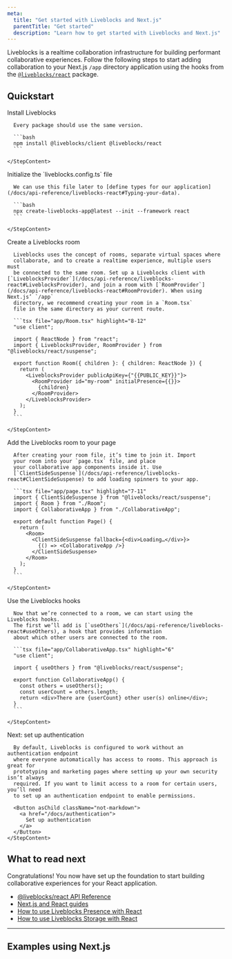 ```yaml
---
meta:
  title: "Get started with Liveblocks and Next.js"
  parentTitle: "Get started"
  description: "Learn how to get started with Liveblocks and Next.js"
---
```


Liveblocks is a realtime collaboration infrastructure for building performant
collaborative experiences. Follow the following steps to start adding
collaboration to your Next.js `/app` directory application using the hooks from
the [`@liveblocks/react`](/docs/api-reference/liveblocks-react) package.

## Quickstart

<Steps>

  <Step>
    <StepTitle>Install Liveblocks</StepTitle>
    <StepContent>

      Every package should use the same version.

      ```bash
      npm install @liveblocks/client @liveblocks/react
      ```

    </StepContent>

  </Step>
  <Step>
    <StepTitle>Initialize the `liveblocks.config.ts` file</StepTitle>
    <StepContent>

      We can use this file later to [define types for our application](/docs/api-reference/liveblocks-react#Typing-your-data).

      ```bash
      npx create-liveblocks-app@latest --init --framework react
      ```

    </StepContent>

  </Step>
  <Step>
    <StepTitle>Create a Liveblocks room</StepTitle>
    <StepContent>

      Liveblocks uses the concept of rooms, separate virtual spaces where
      collaborate, and to create a realtime experience, multiple users must
      be connected to the same room. Set up a Liveblocks client with [`LiveblocksProvider`](/docs/api-reference/liveblocks-react#LiveblocksProvider), and join a room with [`RoomProvider`](/docs/api-reference/liveblocks-react#RoomProvider). When using Next.js’ `/app`
      directory, we recommend creating your room in a `Room.tsx`
      file in the same directory as your current route.

      ```tsx file="app/Room.tsx" highlight="8-12"
      "use client";

      import { ReactNode } from "react";
      import { LiveblocksProvider, RoomProvider } from "@liveblocks/react/suspense";

      export function Room({ children }: { children: ReactNode }) {
        return (
          <LiveblocksProvider publicApiKey={"{{PUBLIC_KEY}}"}>
            <RoomProvider id="my-room" initialPresence={{}}>
              {children}
            </RoomProvider>
          </LiveblocksProvider>
        );
      }
      ```

    </StepContent>

  </Step>
  <Step>
    <StepTitle>Add the Liveblocks room to your page</StepTitle>
    <StepContent>

      After creating your room file, it’s time to join it. Import
      your room into your `page.tsx` file, and place
      your collaborative app components inside it. Use
      [`ClientSideSuspense`](/docs/api-reference/liveblocks-react#ClientSideSuspense) to add loading spinners to your app.

      ```tsx file="app/page.tsx" highlight="7-11"
      import { ClientSideSuspense } from "@liveblocks/react/suspense";
      import { Room } from "./Room";
      import { CollaborativeApp } from "./CollaborativeApp";

      export default function Page() {
        return (
          <Room>
            <ClientSideSuspense fallback={<div>Loading…</div>}>
              {() => <CollaborativeApp />}
            </ClientSideSuspense>
          </Room>
        );
      }
      ```

    </StepContent>

  </Step>
  <Step>
    <StepTitle>Use the Liveblocks hooks</StepTitle>
    <StepContent>

      Now that we’re connected to a room, we can start using the Liveblocks hooks.
      The first we’ll add is [`useOthers`](/docs/api-reference/liveblocks-react#useOthers), a hook that provides information
      about which other users are connected to the room.

      ```tsx file="app/CollaborativeApp.tsx" highlight="6"
      "use client";

      import { useOthers } from "@liveblocks/react/suspense";

      export function CollaborativeApp() {
        const others = useOthers();
        const userCount = others.length;
        return <div>There are {userCount} other user(s) online</div>;
      }
      ```

    </StepContent>

  </Step>
  <Step lastStep>
    <StepTitle>Next: set up authentication</StepTitle>
    <StepContent>

      By default, Liveblocks is configured to work without an authentication endpoint
      where everyone automatically has access to rooms. This approach is great for
      prototyping and marketing pages where setting up your own security isn’t always
      required. If you want to limit access to a room for certain users, you’ll need
      to set up an authentication endpoint to enable permissions.

      <Button asChild className="not-markdown">
        <a href="/docs/authentication">
          Set up authentication
        </a>
      </Button>
    </StepContent>

  </Step>
</Steps>

## What to read next

Congratulations! You now have set up the foundation to start building
collaborative experiences for your React application.

- [@liveblocks/react API Reference](/docs/api-reference/liveblocks-react)
- [Next.js and React guides](/docs/guides?technologies=nextjs%2Creact)
- [How to use Liveblocks Presence with React](/docs/guides/how-to-use-liveblocks-presence-with-react)
- [How to use Liveblocks Storage with React](/docs/guides/how-to-use-liveblocks-storage-with-react)

---

## Examples using Next.js

<ListGrid columns={2}>
  <ExampleCard
    example={{
      title: "Collaborative To-do List",
      slug: "collaborative-todo-list/nextjs-todo-list",
      image: "/images/examples/thumbnails/collaborative-todo-list.jpg",
    }}
    technologies={["nextjs", "vuejs", "sveltekit", "solidjs", "javascript"]}
    openInNewWindow
  />
  <ExampleCard
    example={{
      title: "Live Avatar Stack",
      slug: "live-avatar-stack/nextjs-live-avatars",
      image: "/images/examples/thumbnails/live-avatar-stack.jpg",
    }}
    technologies={["nextjs", "nuxtjs", "vuejs", "sveltekit", "solidjs"]}
    openInNewWindow
  />
  <ExampleCard
    example={{
      title: "Collaborative Spreadsheet",
      slug: "collaborative-spreadsheet-advanced/nextjs-spreadsheet-advanced",
      image:
        "/images/examples/thumbnails/collaborative-spreadsheet-advanced.jpg",
      advanced: true,
    }}
    technologies={["nextjs"]}
    openInNewWindow
  />
  <ExampleCard
    example={{
      title: "Collaborative Whiteboard",
      slug: "collaborative-whiteboard-advanced/nextjs-whiteboard-advanced",
      image:
        "/images/examples/thumbnails/collaborative-whiteboard-advanced.jpg",
      advanced: true,
    }}
    technologies={["nextjs"]}
    openInNewWindow
  />
</ListGrid>
